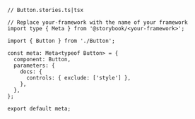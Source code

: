 ```tsx
// Button.stories.ts|tsx

// Replace your-framework with the name of your framework
import type { Meta } from '@storybook/<your-framework>';

import { Button } from './Button';

const meta: Meta<typeof Button> = {
  component: Button,
  parameters: {
    docs: {
      controls: { exclude: ['style'] },
    },
  },
};

export default meta;
```
